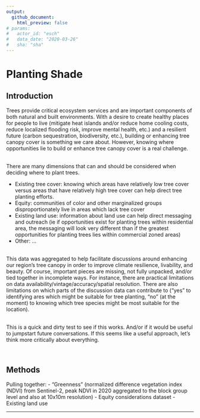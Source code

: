 ```yaml
---
output: 
  github_document:
    html_preview: false
# params: 
#   actor_id: "esch" 
#   data_date: "2020-03-26"
#   sha: "sha"
---
```


# Planting Shade

## Introduction 

Trees provide critical ecosystem services and are important components of both natural and built environments. With a desire to create healthy places for people to live (mitigate heat islands and/or reduce home cooling costs, reduce localized flooding risk, improve mental health, etc.) and a resilient future (carbon sequestration, biodiversity, etc.), building or enhancing tree canopy cover is something we care about. However, knowing where opportunities lie to build or enhance tree canopy cover is a real challenge. 

<br>
There are many dimensions that can and should be considered when deciding where to plant trees.

- Existing tree cover: knowing which areas have relatively low tree cover versus areas that have relatively high tree cover can help direct tree planting efforts. 
- Equity: communities of color and other marginalized groups disproportionately live in areas which lack tree cover
- Existing land use: information about land use can help direct messaging and outreach (ie if opportunities exist for planting trees within residential area, the messaging will look very different than if the greatest opportunities for planting trees lies within commercial zoned areas)
- Other: ...

<br>
This data was aggregated to help facilitate discussions around enhancing our region's tree canopy in order to improve climate resilience, livability, and beauty. Of course, important pieces are missing, not fully unpacked, and/or tied together in incomplete ways. For instance, there are practical limitations on data availability/vintage/accuracy/spatial resolution. There are also limitations on which parts of the discussion data can contribute to ("yes" to identifying ares which might be suitable for tree planting, "no" (at the moment) to knowing which tree species might be most suitable for the location).

<br>
This is a quick and dirty test to see if this works. And/or if it would be useful to jumpstart future conversations. If this seems like a useful approach, let's think more critically about everything.

<br>

## Methods

Pulling together:
- "Greenness" (normalized difference vegetation index (NDVI) from Sentinel-2, peak NDVI in 2020 aggregated to the block group level and also at 10x10m resolution)
- Equity considerations dataset
- Existing land use

<hr>
